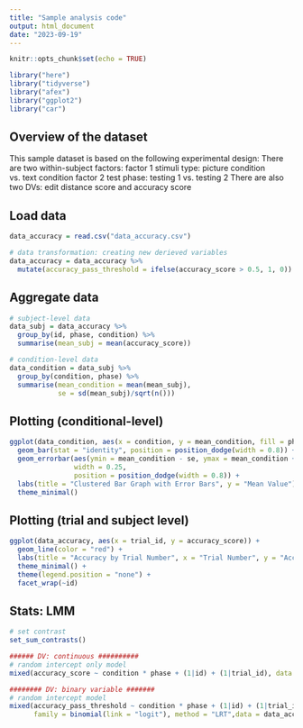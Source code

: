 ```yaml
---
title: "Sample analysis code"
output: html_document
date: "2023-09-19"
---
```



```r
knitr::opts_chunk$set(echo = TRUE)

library("here")
library("tidyverse")
library("afex")
library("ggplot2")
library("car")
```

## Overview of the dataset

This sample dataset is based on the following experimental design:
There are two within-subject factors: 
factor 1 stimuli type: picture condition vs. text condition
factor 2 test phase: testing 1 vs. testing 2
There are also two DVs: edit distance score and accuracy score

## Load data
```r
data_accuracy = read.csv("data_accuracy.csv")

# data transformation: creating new derieved variables
data_accuracy = data_accuracy %>%
  mutate(accuracy_pass_threshold = ifelse(accuracy_score > 0.5, 1, 0))
```

## Aggregate data
```r

# subject-level data
data_subj = data_accuracy %>%
  group_by(id, phase, condition) %>%
  summarise(mean_subj = mean(accuracy_score))

# condition-level data 
data_condition = data_subj %>%
  group_by(condition, phase) %>%
  summarise(mean_condition = mean(mean_subj),
            se = sd(mean_subj)/sqrt(n()))
```

## Plotting (conditional-level)
```r
ggplot(data_condition, aes(x = condition, y = mean_condition, fill = phase, group = phase)) +
  geom_bar(stat = "identity", position = position_dodge(width = 0.8)) +
  geom_errorbar(aes(ymin = mean_condition - se, ymax = mean_condition + se),
                width = 0.25, 
                position = position_dodge(width = 0.8)) +
  labs(title = "Clustered Bar Graph with Error Bars", y = "Mean Value") +
  theme_minimal()
```
## Plotting (trial and subject level)
```r
ggplot(data_accuracy, aes(x = trial_id, y = accuracy_score)) +
  geom_line(color = "red") + 
  labs(title = "Accuracy by Trial Number", x = "Trial Number", y = "Accuracy") +
  theme_minimal() +
  theme(legend.position = "none") + 
  facet_wrap(~id)
```
## Stats: LMM
```r
# set contrast
set_sum_contrasts()

###### DV: continuous ##########
# random intercept only model
mixed(accuracy_score ~ condition * phase + (1|id) + (1|trial_id), data = data_accuracy)

######## DV: binary variable ####### 
# random intercept model
mixed(accuracy_pass_threshold ~ condition * phase + (1|id) + (1|trial_id), 
      family = binomial(link = "logit"), method = "LRT",data = data_accuracy)
```